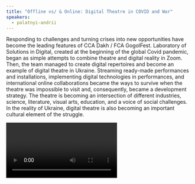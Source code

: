 ```yaml
---
title: "Offline vs/ & Online: Digital Theatre in COVID and War"
speakers:
  - palatnyi-andrii
---
```

Responding to challenges and turning crises into new opportunities have become the leading features of CCA Dakh / FCA GogolFest. Laboratory of Solutions in Digital, created at the beginning of the global Covid pandemic, began as simple attempts to combine theatre and digital reality in Zoom. Then, the team managed to create digital repertoires and become an example of digital theatre in Ukraine. Streaming ready-made performances and installations, implementing digital technologies in performances, and international online collaborations became the ways to survive when the theatre was impossible to visit and, consequently, became a development strategy. The theatre is becoming an intersection of different industries, science, literature, visual arts, education, and a voice of social challenges. In the reality of Ukraine, digital theatre is also becoming an important cultural element of the struggle.

<Video provider="youtube" id="4lGz-4ES-Ds" />

